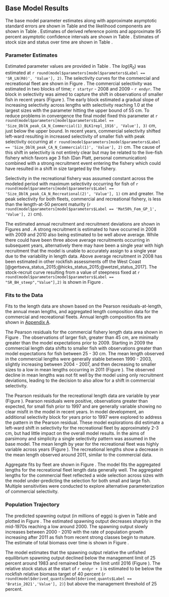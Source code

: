## Base Model Results

The base model parameter estimates along with approximate asymptotic standard errors are shown in Table \ref{tab:params} and the likelihood components are shown in Table \ref{tab:likes}. Estimates of derived reference points and approximate 95 percent asymptotic confidence intervals are shown in Table \ref{tab:referenceES}. Estimates of stock size and status over time are shown in Table \ref{tab:timeseries}. 

### Parameter Estimates

Estimated parameter values are provided in Table \ref{tab:params}. The $log(R_0)$ was estimated at `r round(model$parameters[model$parameters$Label == 'SR_LN(R0)', 'Value'], 2)`. The selectivity curves for the commercial and recreational fleet are shown in Figure \ref{fig:selex}. The commercial selectivity was estimated in two blocks of time; `r startyr` - 2008 and 2009 - `r endyr`. The block in selectivity was aimed to capture the shift in observations of smaller fish in recent years (Figure \ref{fig:com-len-data}). The early block estimated a gradual slope of increasing selectivity across lengths with selectivity reaching 1.0 at the largest sizes with the parameter hitting the upper bound of 55 cm.  To reduce problems in convergence the final model fixed this parameter at `r round(model$parameters[model$parameters$Label == 'Size_DblN_peak_CA_N_Commercial(1)_BLK1repl_1916', 'Value'], 3)` cm, just below the upper bound. In recent years, commercial selectivity shifted left-ward resulting in increased selectivity of smaller fish with peak selectivity occurring at `r round(model$parameters[model$parameters$Label == 'Size_DblN_peak_CA_N_Commercial(1)', 'Value'], 2)` cm. The cause of this shift in selectivity is not entirely clear but may be related to the live-fish fishery which favors age 3 fish (Dan Platt, personal communication) combined with a strong recruitment event entering the fishery which could have resulted in a shift in size targeted by the fishery. 

Selectivity in the recreational fishery was assumed constant across the modeled period with maximum selectivity occurring for fish of `r round(model$parameters[model$parameters$Label == 'Size_DblN_peak_CA_N_Recreational(2)', 'Value'], 1)` cm and greater. The peak selectivity for both fleets, commercial and recreational fishery, is less than the length-at-50 percent maturity (`r round(model$parameters[model$parameters$Label == 'Mat50%_Fem_GP_1', 'Value'], 2)` cm). 

The estimated annual recruitment and recruitment deviations are shown in  Figures \ref{fig:recruits} and \ref{fig:rec-devs}. A strong recruitment is estimated to have occurred in 2008 with 2009 and 2010 also being estimated to be well above average. While there could have been three above average recruitments occurring in subsequent years, alternatively there may have been a single year with high recruitment that the model is unable to accurately assign to a single year due to the variability in length data. Above average recruitment in 2008 has been estimated in other rockfish assessments off the West Coast [@gertseva_status_2015;@hicks_status_2015;@wetzel_status_2017]. The stock-recruit curve resulting from a value of steepness fixed at `r round(model$parameters[model$parameters$Label == "SR_BH_steep","Value"],2)` is shown in Figure \ref{fig:bh-curve}. 

### Fits to the Data

Fits to the length data are shown based on the Pearson residuals-at-length, the annual mean lengths, and aggregated length composition data for the commercial and recreational fleets. Annual length composition fits are shown in [Appendix A](#append_a).  

The Pearson residuals for the commercial fishery length data area shown in Figure \ref{fig:com-pearson}. The observations of larger fish, greater than 45 cm, are minimally greater than the model expectations prior to 2009. Starting in 2009 the commercial length data shifts to smaller fish with observations greater than model expectations for fish between 25 - 30 cm. The mean length observed in the commercial lengths were generally stable between 1990 - 2003, slightly increasing between 2004 - 2007, and then decreasing to smaller sizes to a low in mean lengths occurring in 2011 (Figure \ref{fig:com-mean-len-fit}). The observed decline in mean lengths was not fit well by the model using only recruitment deviations, leading to the decision to also allow for a shift in commercial selectivity.  

The Pearson residuals for the recreational length data are variable by year (Figure \ref{fig:rec-pearson}). Pearson residuals were positive, observations greater than expected, for small fish prior to 1997 and are generally variable showing no clear misfit in the model in recent years. In model development, an additional selectivity block for years prior to 1997 were explored to address the pattern in the Pearson residual. These model explorations did estimate a left-ward shift in selectivity for the recreational fleet by approximately 2-3 cm, but had little impact on the overall model results. In the aims of parsimony and simplicity a single selectivity pattern was assumed in the base model. The mean length by year for the recreational fleet was highly variable across years (Figure \ref{fig:rec-mean-len-fit}). The recreational lengths show a decrease in the mean length observed around 2011, similar to the commercial data.

Aggregate fits by fleet are shown in Figure \ref{fig:agg-len-fit}.  The model fits the aggregated lengths for the recreational fleet length data generally well. The aggregated lengths for the commercial fleet reflected a wide selection across sizes with the model under-predicting the selection for both small and large fish. Multiple sensitivities were conducted to explore alternative parameterization of commercial selectivity. 

### Population Trajectory

The predicted spawning output (in millions of eggs) is given in Table \ref{tab:timeseries} and plotted in Figure \ref{fig:ssb}. The estimated spawning output decreases sharply in the mid-1970s reaching a low around 2000. The spawning output slowly increases between 2000 - 2010 with the rate of population growth increasing after 2011 as fish from recent strong classes begin to mature. The estimate of total biomass over time is shown in Figure \ref{fig:tot-bio}.

The model estimates that the spawning output relative the unfished equilibrium spawning output declined below the management limit of 25 percent around 1983 and remained below the limit until 2016 (Figure \ref{fig:depl}). The relative stock status at the start of `r endyr + 1` is estimated to be below the rockfish relative biomass target of 40 percent (`r round(model$derived_quants[model$derived_quants$Label == 'Bratio_2021','Value'], 2)`) but above the management threshold of 25 percent.   
